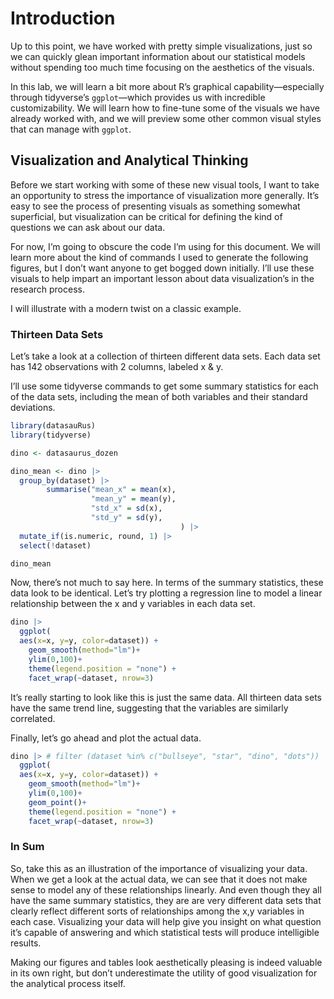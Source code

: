 # Introduction

Up to this point, we have worked with pretty simple visualizations, just so we can quickly glean important information about our statistical models without spending too much time focusing on the aesthetics of the visuals.

In this lab, we will learn a bit more about R's graphical capability---especially through tidyverse's `ggplot`---which provides us with incredible customizability. We will learn how to fine-tune some of the visuals we have already worked with, and we will preview some other common visual styles that can manage with `ggplot`.

## Visualization and Analytical Thinking

Before we start working with some of these new visual tools, I want to take an opportunity to stress the importance of visualization more generally. It's easy to see the process of presenting visuals as something somewhat superficial, but visualization can be critical for defining the kind of questions we can ask about our data.

For now, I'm going to obscure the code I'm using for this document. We will learn more about the kind of commands I used to generate the following figures, but I don't want anyone to get bogged down initially. I'll use these visuals to help impart an important lesson about data visualization's in the research process.

I will illustrate with a modern twist on a classic example.

### Thirteen Data Sets

Let's take a look at a collection of thirteen different data sets. Each data set has 142 observations with 2 columns, labeled x & y.

I'll use some tidyverse commands to get some summary statistics for each of the data sets, including the mean of both variables and their standard deviations.

```r
library(datasauRus)
library(tidyverse)

dino <- datasaurus_dozen

dino_mean <- dino |>
  group_by(dataset) |> 
        summarise("mean_x" = mean(x), 
                  "mean_y" = mean(y),
                  "std_x" = sd(x),
                  "std_y" = sd(y),
                                      ) |>
  mutate_if(is.numeric, round, 1) |>
  select(!dataset)

dino_mean
```
Now, there's not much to say here. In terms of the summary statistics, these data look to be identical. Let's try plotting a regression line to model a linear relationship between the x and y variables in each data set.

```r
dino |> 
  ggplot(
  aes(x=x, y=y, color=dataset)) +
    geom_smooth(method="lm")+
    ylim(0,100)+
    theme(legend.position = "none") +
    facet_wrap(~dataset, nrow=3)
```
It's really starting to look like this is just the same data. All thirteen data sets have the same trend line, suggesting that the variables are similarly correlated.

Finally, let's go ahead and plot the actual data.

```r
dino |> # filter (dataset %in% c("bullseye", "star", "dino", "dots")) |>
  ggplot(
  aes(x=x, y=y, color=dataset)) +
    geom_smooth(method="lm")+
    ylim(0,100)+
    geom_point()+
    theme(legend.position = "none") +
    facet_wrap(~dataset, nrow=3)
```

### In Sum
So, take this as an illustration of the importance of visualizing your data. When we get a look at the actual data, we can see that it does not make sense to model any of these relationships linearly. And even though they all have the same summary statistics, they are are very different data sets that clearly reflect different sorts of relationships among the x,y variables in each case. Visualizing your data will help give you insight on what question it's capable of answering and which statistical tests will produce intelligible results. 

Making our figures and tables look aesthetically pleasing is indeed valuable in its own right, but don't underestimate the utility of good visualization for the analytical process itself.
